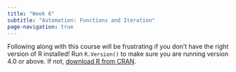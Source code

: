 ```yaml
---
title: "Week 6"
subtitle: "Automation: Functions and Iteration"
page-navigation: true
---
```


:::{.callout-warning}
Following along with this course will be frustrating if you don't have the right version of R installed! Run `R.Version()` to make sure you are running version 4.0 or above. If not, [download R from CRAN](https://cran.r-project.org/).
:::
